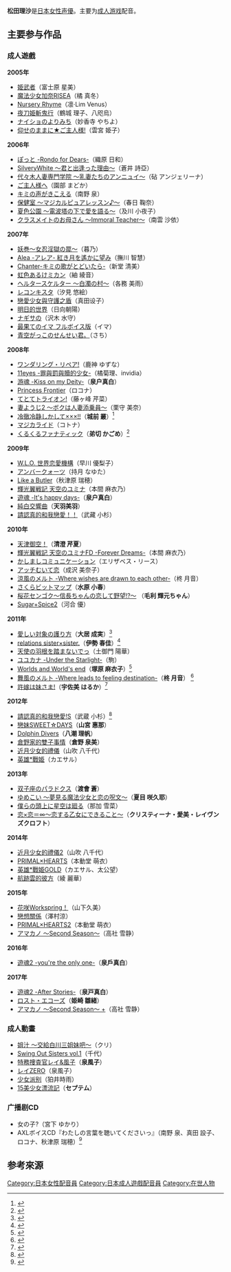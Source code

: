 {{japanese|japanese=松田 理沙|kana=まつだ りさ|romaji=Matsuda Risa}}
'''松田理沙'''是[[日本|日本]][[女性|女性]][[声優|声優]]。主要为[[成人游戏|成人游戏]]配音。

== 主要参与作品 ==
=== 成人遊戲 ===
'''2005年'''
* [[姫武者|姫武者]]（富士原 星美）
* [[魔法少女加奈|魔法少女加奈RISEA]]（橘 真冬）
* [[Nursery_Rhyme|Nursery Rhyme]]（凛·Lim Venus）
* [[夜刀姫斬鬼行|夜刀姫斬鬼行]]（鶴城 理子、八咫烏）
* [[ナイショのよりみち|ナイショのよりみち]]（妙香寺 やちよ）
* [[仰せのままに★ご主人様!|仰せのままに★ご主人様!]]（雲宮 姫子）

'''2006年'''
* [[ぽっと_-Rondo_for_Dears-|ぽっと -Rondo for Dears-]]（織原 日和）
* [[SilveryWhite_〜君と出逢った理由〜|SilveryWhite 〜君と出逢った理由〜]]（蒼井 詩亞）
* [[代々木人妻専門学院_〜乳妻たちのアンニュイ〜|代々木人妻専門学院 〜乳妻たちのアンニュイ〜]]（砧 アンジェリーナ）
* [[ご主人様へ|ご主人様へ]]（園部 まどか）
* [[キミの声がきこえる|キミの声がきこえる]]（南野 泉）
* [[保健室_〜マジカルピュアレッスン♪〜|保健室 〜マジカルピュアレッスン♪〜]]（春日 鞠奈）
* [[夏色公園_〜電波塔の下で愛を語る〜|夏色公園 〜電波塔の下で愛を語る〜]]（及川 小夜子）
* [[クラスメイトのお母さん_〜Immoral_Teacher〜|クラスメイトのお母さん 〜Immoral Teacher〜]]（南雲 沙依）

'''2007年'''
* [[妖巻〜女忍淫獄の罠〜|妖巻〜女忍淫獄の罠〜]]（暮乃）
* [[Alea_-アレア-_紅き月を遙かに望み|Alea -アレア- 紅き月を遙かに望み]]（撫川 智慧）
* [[Chanter-キミの歌がとどいたら-|Chanter-キミの歌がとどいたら-]]（新堂 清美）
* [[虹色あるけミカン|虹色あるけミカン]]（紬 綾音）
* [[ヘルタースケルター_〜白濁の村〜|ヘルタースケルター 〜白濁の村〜]]（各務 美雨）
* [[レコンキスタ_(ゲーム)|レコンキスタ]]（汐見 悠絵）
* [[戀愛少女與守護之盾|戀愛少女與守護之盾]]（真田设子）
* [[明日的世界|明日的世界]]（日向朝陽）
* [[ナギサの|ナギサの]]（沢木 水守）
* [[最果てのイマ|最果てのイマ フルボイス版]]（イマ）
* [[青空がっこのせんせい君。|青空がっこのせんせい君。]]（さち）

'''2008年'''
* [[ワンダリング・リペア!|ワンダリング・リペア!]]（鹿神 ゆずな）
* [[11eyes_-罪與罰與贖的少女-|11eyes -罪與罰與贖的少女-]]（橘菊理、invidia）
* [[游魂_-Kiss_on_my_Deity-|游魂 -Kiss on my Deity-]]（'''泉户真白'''）
* [[Princess_Frontier|Princess Frontier]]（ロコナ）
* [[てとてトライオン!|てとてトライオン!]]（藤ヶ峰 芹菜）
* [[妻ようじ2_〜ボクは人妻添乗員〜|妻ようじ2 〜ボクは人妻添乗員〜]]（栗守 美奈）
* [[冷徹冷静しかして×××!!|冷徹冷静しかして×××!!]]（'''城前 叢'''）<ref>{{Cite web|date=|url=http://www.chien.jp/reirei/index.html|title=冷徹冷静しかして×××|publisher=Chien|accessdate=2011-07-22|archive-date=2020-01-17|archive-url=https://web.archive.org/web/20200117162332/http://www.chien.jp/reirei/index.html|dead-url=no}}</ref>
* [[マジカライド|マジカライド]]（コトナ）
* [[くるくるファナティック|くるくるファナティック]]（'''弟切 かごめ'''）<ref>{{Cite web|date=|url=http://www.chien.jp/kurukuru/kyara3.html|title=くるくるファナティック|publisher=Chien|accessdate=2011-07-22|archive-date=2020-05-05|archive-url=https://web.archive.org/web/20200505082446/http://www.chien.jp/kurukuru/kyara3.html|dead-url=no}}</ref>

'''2009年'''
* [[W.L.O._世界恋愛機構|W.L.O. 世界恋愛機構]]（早川 優梨子）
* [[アンバークォーツ|アンバークォーツ]]（持月 なゆた）
* [[Like_a_Butler|Like a Butler]]（秋津原 瑞穂）
* [[輝光翼戦記_天空のユミナ|輝光翼戦記 天空のユミナ]]（本間 麻衣乃）
* [[游魂_-Kiss_on_my_Deity-|遊魂 -It's happy days-]]（'''泉户真白'''）
* [[純白交響曲|純白交響曲]]（'''天羽美羽'''）
* [[請認真的和我戀愛！！|請認真的和我戀愛！！]]（武藏 小杉）

'''2010年'''
* [[天津御空！|天津御空！]]（'''清澄 芹夏'''）
* [[輝光翼戦記_天空のユミナ|輝光翼戦記 天空のユミナFD -Forever Dreams-]]（本間 麻衣乃）
* [[かしましコミュニケーション|かしましコミュニケーション]]（エリザベス・リース）
* [[アッチむいて恋|アッチむいて恋]]（成沢 美奈子）
* [[涼風のメルト_-Where_wishes_are_drawn_to_each_other-|涼風のメルト -Where wishes are drawn to each other-]]（柊 月音）
* [[さくらビットマップ|さくらビットマップ]]（'''水原 小春'''）
* [[桜花センゴク〜信長ちゃんの恋して野望!?〜|桜花センゴク〜信長ちゃんの恋して野望!?〜]] （'''毛利 輝元ちゃん'''）
* [[Sugar+Spice2|Sugar+Spice2]]（河合 優）

'''2011年'''
* [[愛しい対象の護り方|愛しい対象の護り方]]（'''大居 成実'''）<ref>{{Cite web|date=|url=http://www.axl-soft.jp/products/07/character.htm#box_ch02|title=愛しい対象の護り方 : CHARACTER|publisher=AXL|accessdate=2011-03-27|archive-date=2020-05-05|archive-url=https://web.archive.org/web/20200505082450/http://www.axl-soft.jp/products/07/character.htm#box_ch02|dead-url=no}}</ref>
* [[relations_sister×sister.|relations sister×sister.]]（'''伊勢 春佳'''）<ref>{{Cite web|date=|url=http://aile-soft.com/relations3_3.html|title=relations sister×sister. リレーションズ　シスター・シスター キャラクター 伊勢春佳|publisher=Aile|accessdate=2011-03-28|archive-date=2014-05-19|archive-url=https://web.archive.org/web/20140519153410/http://www.aile-soft.com/relations3_3.html|dead-url=no}}</ref>
* [[天使の羽根を踏まないでっ|天使の羽根を踏まないでっ]]（土御門 陽華）
* [[ユユカナ_-Under_the_Starlight-|ユユカナ -Under the Starlight-]]（駒）
* [[Worlds_and_World's_end|Worlds and World's end]]（'''塚原 麻衣子'''）<ref>{{Cite web|date=|url=http://rootnuko.jp/products/wawa/characters.html|title=Worlds and World's end ～キャラクター～|publisher=rootnuko|accessdate=2011-08-24|archive-date=2020-05-05|archive-url=https://web.archive.org/web/20200505082459/http://rootnuko.jp/products/wawa/characters.html|dead-url=no}}</ref>
* [[涼風のメルト_-Where_wishes_are_drawn_to_each_other-|舞風のメルト -Where leads to feeling destination-]]（'''柊 月音'''） <ref>{{Cite web|date=|url=http://whirlpool.co.jp/maikaze/character/chara04.php|title=柊 月音｜キャラクター紹介｜舞風のメルト- Where leads to feeling destination -|publisher=Whirlpool|accessdate=2011-10-04|archive-date=2020-12-04|archive-url=https://web.archive.org/web/20201204043344/https://whirlpool.co.jp/maikaze/character/chara04.php|dead-url=no}}</ref>
* [[あまかん_〜エッチなラブいちゃ詰めちゃいました〜|許嫁は妹さま!]]（'''宇佐美 はるか'''）<ref>{{Cite web|date=|url=http://www.peassoft.com/game9/imo_cha1.html|title=あまかん　えっちな "ラブいちゃ" 詰めちゃいました　オフィシャルサイト|publisher=PeasSoft|accessdate=2011-10-21|deadurl=yes|archiveurl=https://web.archive.org/web/20111030002655/http://www.peassoft.com/game9/imo_cha1.html|archivedate=2011-10-30}}</ref>

'''2012年'''
* [[請認真的和我戀愛！！|請認真的和我戀愛!S]]（武蔵 小杉）<ref>{{Cite web|date=|url=http://www.minatosoft.com/majikoi-s/chara-kosugi.html|title=真剣で私に恋しなさい！S|publisher=みなとそふと|accessdate=2011-09-20|archive-date=2020-12-05|archive-url=https://web.archive.org/web/20201205122819/http://www.minatosoft.com/majikoi-s/chara-kosugi.html|dead-url=no}}</ref>
* [[戀妹SWEET☆DAYS|戀妹SWEET☆DAYS]]（'''山宮 惠那'''）
* [[Dolphin_Divers|Dolphin Divers]]（'''八潮 理帆'''）
* [[倉野家的雙子事情|倉野家的雙子事情]]（'''倉野 泉美'''）
* [[近月少女的禮儀|近月少女的禮儀]]（山吹 八千代）
* [[英雄*戰姫|英雄*戰姫]]（カエサル）

'''2013年'''
* [[双子座のパラドクス|双子座のパラドクス]]（'''渡會 蒼'''）
* [[ゆめこい_〜夢見る魔法少女と恋の呪文〜|ゆめこい 〜夢見る魔法少女と恋の呪文〜]]（'''夏目 咲久耶'''）
* [[僕らの頭上に星空は廻る|僕らの頭上に星空は廻る]]（那加 雪菜）
* [[恋×恋＝∞〜恋する乙女にできること〜|恋×恋＝∞〜恋する乙女にできること〜]]（'''クリスティーナ・愛美・レイヴンズクロフト'''）

'''2014年'''
* [[近月少女的禮儀2|近月少女的禮儀2]]（山吹 八千代）
* [[PRIMAL×HEARTS|PRIMAL×HEARTS]]（本動堂 萌衣）
* [[英雄*戰姫|英雄*戰姫GOLD]]（カエサル、太公望）
* [[航跡雲的彼方|航跡雲的彼方]]（綾 麗華）

'''2015年'''
* [[花咲Workspring！|花咲Workspring！]]（山下久美）
* [[戀想關係|戀想關係]]（澤村涼）
* [[PRIMAL×HEARTS2|PRIMAL×HEARTS2]]（本動堂 萌衣）
* [[アマカノ_～Second_Season～|アマカノ ～Second Season～]]（高社 雪静）

'''2016年'''
* [[遊魂2_-you're_the_only_one-|遊魂2 -you're the only one-]]（'''泉戶真白'''）

'''2017年'''
* [[遊魂2_-you're_the_only_one-|遊魂2 -After Stories-]]（'''泉戸真白'''）
* [[ロスト・エコーズ|ロスト・エコーズ]]（'''姫崎 雛緒'''）
* [[アマカノ_～Second_Season～_+|アマカノ ～Second Season～ +]]（高社 雪静）

=== 成人動畫 ===
* [[姐汁_～交給白川三姐妹吧～|姐汁 ～交給白川三姐妹吧～]]（クリ）
* [[Swing_Out_Sisters_vol.1|Swing Out Sisters vol.1]]（千代）
* [[特務捜査官レイ&風子|特務捜査官レイ&風子]]（'''泉風子'''）
* [[レイZERO|レイZERO]]（泉風子）
* [[少女派别|少女派别]]（狛井時雨）
* [[15美少女漂流記|15美少女漂流記]]（'''セプテム'''）

=== 广播剧CD ===
* 女の子?（宮下 ゆかり）
* AXLボイスCD『わたしの言葉を聴いてくださいっ』（南野 泉、真田 設子、ロコナ、秋津原 瑞穂）<ref>{{Cite web|date=|url=http://www.axl-soft.jp/products3/02.htm|title=AXLボイスCD『わたしの言葉を聴いてくださいっ』|publisher=AXL|accessdate=2011-08-18|archive-date=2020-10-28|archive-url=https://web.archive.org/web/20201028081136/http://axl-soft.jp/products3/02.htm|dead-url=no}}</ref>

== 参考來源 ==
{{Reflist}}

{{DEFAULTSORT:Matsuda Risa}}
[[Category:日本女性配音員|Category:日本女性配音員]]
[[Category:日本成人遊戲配音員|Category:日本成人遊戲配音員]]
[[Category:在世人物|Category:在世人物]]